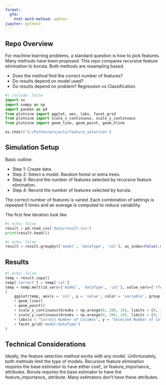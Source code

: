 ```yaml
---
format:
  gfm:
    html-math-method: webtex
jupyter: python3
---
```


## Repo Overview

For machine learning problems, a standard question is how to pick features. Many methods have been proposed. This repo compares recursive feature elimination to boruta. Both methods are resampling based.

-   Does the method find the correct number of features?
-   Do results depend on model used?
-   Do results depend on problem? Regression vs Classification.

```python
#| include: false
import os
import numpy as np
import pandas as pd
from plotnine import ggplot, aes, labs, facet_grid
from plotnine import scale_x_continuous, scale_y_continuous
from plotnine import geom_line, geom_point, geom_hline

os.chdir('S:/Python/projects/feature_selection')
```

## Simulation Setup

Basic outline:

-   Step 1: Create data.
-   Step 2: Select a model. Random forest or extra trees.
-   Step 3: Record the number of features selected by recursive feature elimination.
-   Step 4: Record the number of features selected by boruta.

The correct number of features is varied. Each combination of settings is repeated 5 times and an average is computed to reduce variability.

The first few iteration look like
```python
#| echo: false
result = pd.read_csv('data/result.csv')
print(result.head())
```

```python
#| echo: false
result = result.groupby(['model', 'dataType', 'col'], as_index=False).mean().drop(['b'], axis=1)
```

## Results

```python
#| echo: false
temp = result.copy()
temp['correct'] = temp['col'] 
temp = temp.melt(id_vars=['model', 'dataType', 'col'], value_vars=['rfecv', 'boruta', 'correct'])
(
    ggplot(temp, aes(x = 'col', y = 'value', color = 'variable', group = 'variable'))
    + geom_line()
    + geom_point()
    + scale_x_continuous(breaks = np.arange(0, 200, 10), limits = [0, 100])
    + scale_y_continuous(breaks = np.arange(0, 200, 10), limits = [0, 100])
    + labs(x = "Correct Number of Columns", y = "Selected Number of Columns", color = "Method")
    + facet_grid('model~dataType')
)
```

## Technical Considerations

Ideally, the feature selection method works with any model. Unfortunately, both methods limit the type of models. Recursive feature elimination requires the base estimator to have either coef_ or feature_importance_ attributes. Boruta requires the base estimator to have the feature_importance_ attribute. Many estimators don't have these attributes.